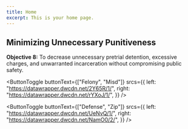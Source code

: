 ```yaml
---
title: Home
excerpt: This is your home page.
---
```



<Container>


<Section maxWidth="700px">


# Minimizing Unnecessary Punitiveness

**Objective 8:** To decrease unnecessary pretrial detention, excessive charges, and unwarranted incarceration without compromising public safety.

<DataWrapChart
  title="Avoiding Unnecessary Felony Charges at Filing"
  src="https://datawrapper.dwcdn.net/CpeZ0/4/"
/>
<DataWrapChart src="https://datawrapper.dwcdn.net/zb1fw/1/" />

<DataWrapChart
  title="Diversion as an Alternative to Incarceration"
  src="https://datawrapper.dwcdn.net/owwnA/4/"
/>

<ButtonToggle
  buttonText={["Felony", "Misd"]}
  srcs={{
    left: "https://datawrapper.dwcdn.net/2Y65R/1/",
    right: "https://datawrapper.dwcdn.net/rYXoJ/1/",
  }}
/>

<DataWrapChart
  title="Reducing Reliance on Pretrial Detention"
  src="https://datawrapper.dwcdn.net/CpeZ0/4/"
/>
<DataWrapChart src="https://datawrapper.dwcdn.net/gqj20/2/" />

<DataWrapChart
  title="Disproportionate Punishment for the Poor"
  src="https://datawrapper.dwcdn.net/7nLTa/7/"
/>

<ButtonToggle
  buttonText={["Defense", "Zip"]}
  srcs={{
    left: "https://datawrapper.dwcdn.net/UeNvQ/1/",
    right: "https://datawrapper.dwcdn.net/NamO0/2/",
  }}
/>

</Section>


</Container>

